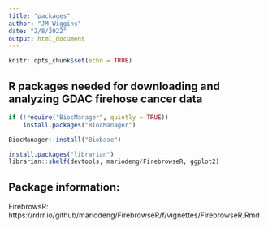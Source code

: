 ```yaml
---
title: "packages"
author: "JM_Wiggins"
date: "2/8/2022"
output: html_document
---
```


```r
knitr::opts_chunk$set(echo = TRUE)
```

## R packages needed for downloading and analyzing GDAC firehose cancer data


```r
if (!require("BiocManager", quietly = TRUE))
    install.packages("BiocManager")

BiocManager::install("Biobase")

install.packages("librarian")
librarian::shelf(devtools, mariodeng/FirebrowseR, ggplot2)
```

## Package information:

FirebrowsR: https://rdrr.io/github/mariodeng/FirebrowseR/f/vignettes/FirebrowseR.Rmd
